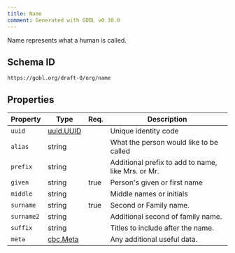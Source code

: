 ```yaml
---
title: Name
comment: Generated with GOBL v0.38.0
---
```


Name represents what a human is called.

## Schema ID

`https://gobl.org/draft-0/org/name`

## Properties

| Property   | Type                            | Req. | Description                                        |
|------------|---------------------------------|------|----------------------------------------------------|
| `uuid`     | [uuid.UUID](/draft-0/uuid/uuid) |      | Unique identity code                               |
| `alias`    | string                          |      | What the person would like to be called            |
| `prefix`   | string                          |      | Additional prefix to add to name, like Mrs. or Mr. |
| `given`    | string                          | true | Person's given or first name                       |
| `middle`   | string                          |      | Middle names or initials                           |
| `surname`  | string                          | true | Second or Family name.                             |
| `surname2` | string                          |      | Additional second of family name.                  |
| `suffix`   | string                          |      | Titles to include after the name.                  |
| `meta`     | [cbc.Meta](/draft-0/cbc/meta)   |      | Any additional useful data.                        |


